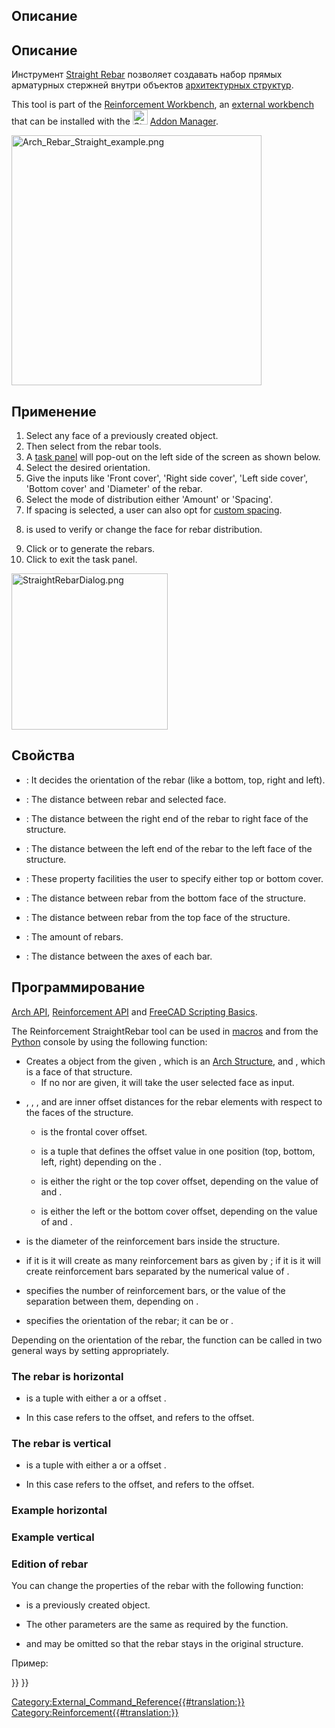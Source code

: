 <languages/>

<div class="mw-translate-fuzzy">
{{Docnav/ru
|[[Arch_CompRebarStraight/ru|Инструменты армирования]]
|[[Arch_Rebar_UShape/ru|U-Образная арматура]]
|[[Arch_Workbench/ru|Архитектурный верстак "Arch"]]
|IconL=Arch_CompRebarStraight.png
|IconR=Arch_Rebar_UShape.png
|IconC=Workbench_Arch.svg
}}
</div>

<div class="mw-translate-fuzzy">
{{GuiCommand/ru
|Name/ru=Прямая арматура
|Name=Arch_Rebar_Straight
|MenuLocation=Arch → Rebar tools → Straight Rebar<br>3D/BIM → Reinforcement tools → Straight Rebar
|Workbenches=[[Arch_Workbench/ru|Arch]], [[BIM_Workbench/ru|BIM]]
|Version=0.17
|SeeAlso=[[Reinforcement_Workbench/ru|Reinforcement]], [[Arch_Rebar/ru|Арматура по эскизу]], [[Arch_Rebar_BOM/ru|Arch Rebar BOM]]
}}
</div>

<span id="Description"></span>
==Описание==

<div class="mw-translate-fuzzy">
==Описание==
Инструмент [[Arch Rebar Straight/ru|Straight Rebar]] позволяет создавать набор прямых арматурных стержней внутри объектов [[Arch Structure/ru|архитектурных структур]].
</div>

This tool is part of the [[Reinforcement_Workbench|Reinforcement Workbench]], an [[External_workbenches|external workbench]] that can be installed with the [[Image:Std_AddonMgr.svg|24px]] [[Std_AddonMgr|Addon Manager]].

[[Image:Arch_Rebar_Straight_example.png|400px]]
{{Caption|Two sets of straight reinforcement bars inside an [[Arch_Structure|Arch Structure]]}}

<span id="Usage"></span>
==Применение==

# Select any face of a previously created {{Button|[[Image:Arch_Structure.svg|16px]] [[Arch_Structure|Arch Structure]]}} object.
# Then select  {{Button|[[Image:Reinforcement_StraightRebar.svg|16px]] [[Reinforcement_StraightRebar|Straight Rebar]]}} from the rebar tools.
# A [[Task_panel|task panel]] will pop-out on the left side of the screen as shown below.
# Select the desired orientation.
# Give the inputs like 'Front cover', 'Right side cover', 'Left side cover', 'Bottom cover' and 'Diameter' of the rebar.
# Select the mode of distribution either 'Amount' or 'Spacing'.
# If spacing is selected, a user can also opt for [[Reinforcement_Custom_Spacing|custom spacing]].
# {{Button|Pick Selected Face}} is used to verify or change the face for rebar distribution.
# Click {{Button|OK}} or {{Button|Apply}} to generate the rebars.
# Click {{Button|Cancel}} to exit the task panel.

[[Image:StraightRebarDialog.png|250px]]
{{Caption|Task panel for the tool}}

<span id="Properties"></span>
==Свойства==

* {{PropertyData|Orientation}}: It decides the orientation of the rebar (like a bottom, top, right and left).
* {{PropertyData|Front Cover}}: The distance between rebar and selected face.
* {{PropertyData|Right Cover}}: The distance between the right end of the rebar to right face of the structure.
* {{PropertyData|Left Cover}}: The distance between the left end of the rebar to the left face of the structure.
* {{PropertyData|Cover along}}: These property facilities the user to specify either top or bottom cover.
* {{PropertyData|Bottom Cover}}: The distance between rebar from the bottom face of the structure.
* {{PropertyData|Top Cover}}: The distance between rebar from the top face of the structure.
* {{PropertyData|Amount}}: The amount of rebars.
* {{PropertyData|Spacing}}: The distance between the axes of each bar.

<span id="Scripting"></span>
==Программирование==

{{Emphasis|See also:}} [[Arch_API|Arch API]], [[Reinforcement_API|Reinforcement API]] and [[FreeCAD_Scripting_Basics|FreeCAD Scripting Basics]].

The Reinforcement StraightRebar tool can be used in [[Macros|macros]] and from the [[Python|Python]] console by using the following function:

{{Code|code=
Rebar = makeStraightRebar(f_cover, coverAlong, rt_cover, lb_cover,
                          diameter, amount_spacing_check, amount_spacing_value, orientation="Horizontal",
                          structure=None, facename=None)
}}

* Creates a {{incode|Rebar}} object from the given {{incode|structure}}, which is an [[Arch Structure]], and {{incode|facename}}, which is a face of that structure.
** If no {{incode|structure}} nor {{incode|facename}} are given, it will take the user selected face as input.
* {{incode|f_cover}}, {{incode|coverAlong}}, {{incode|rt_cover}}, and {{incode|lb_cover}} are inner offset distances for the rebar elements with respect to the faces of the structure.
** {{incode|f_cover}} is the frontal cover offset.
** {{incode|coverAlong}} is a tuple {{incode|(position, value)}} that defines the offset value in one position (top, bottom, left, right) depending on the {{incode|orientation}}.
** {{incode|rt_cover}} is either the right or the top cover offset, depending on the value of {{incode|coverAlong}} and {{incode|orientation}}.
** {{incode|lb_cover}} is either the left or the bottom cover offset, depending on the value of {{incode|coverAlong}} and {{incode|orientation}}.
* {{incode|diameter}} is the diameter of the reinforcement bars inside the structure.
* {{incode|amount_spacing_check}} if it is {{incode|True}} it will create as many reinforcement bars as given by {{incode|amount_spacing_value}}; if it is {{incode|False}} it will create reinforcement bars separated by the numerical value of {{incode|amount_spacing_value}}.
* {{incode|amount_spacing_value}} specifies the number of reinforcement bars, or the value of the separation between them, depending on {{incode|amount_spacing_check}}.
* {{incode|orientation}} specifies the orientation of the rebar; it can be {{incode|"Horizontal"}} or {{incode|"Vertical"}}.

Depending on the orientation of the rebar, the function can be called in two general ways by setting {{incode|coverAlong}} appropriately.

=== The rebar is horizontal ===

{{Code|code=
Rebar = makeStraightRebar(f_cover, ("Top Side", value), right_cover, left_cover, ...)
Rebar = makeStraightRebar(f_cover, ("Bottom Side", value), right_cover, left_cover, ...)
}}

* {{incode|coverAlong}} is a tuple with either a {{incode|"Top Side"}} or a {{incode|"Bottom Side"}} offset {{incode|value}}.
* In this case {{incode|rt_cover}} refers to the {{incode|right_cover}} offset, and {{incode|lb_cover}} refers to the {{incode|left_cover}} offset.

=== The rebar is vertical ===

{{Code|code=
Rebar = makeStraightRebar(f_cover, ("Left Side", value), top_cover, bottom_cover, ...)
Rebar = makeStraightRebar(f_cover, ("Right Side", value), top_cover, bottom_cover, ...)
}}

* {{incode|coverAlong}} is a tuple with either a {{incode|"Left Side"}} or a {{incode|"Right Side"}} offset {{incode|value}}.
* In this case {{incode|rt_cover}} refers to the {{incode|top_cover}} offset, and {{incode|lb_cover}} refers to the {{incode|bottom_cover}} offset.

=== Example horizontal ===

{{Code|code=
import Arch, Draft, StraightRebar

Structure = Arch.makeStructure(length=1000, width=1000, height=400)
Structure.ViewObject.Transparency = 80
FreeCAD.ActiveDocument.recompute()

Rebar = StraightRebar.makeStraightRebar(50, ("Bottom Side", 20), 100, 100,
                                        12, True, 5, "Horizontal", Structure, "Face4")
Rebar.ViewObject.ShapeColor = (0.9, 0.0, 0.0)

Rebar2 = StraightRebar.makeStraightRebar(50, ("Bottom Side", 50), 100, 100,
                                         12, True, 5, "Horizontal", Structure, "Face6")
Rebar2.ViewObject.ShapeColor = (0.0, 0.0, 0.9)
}}

===Example vertical ===

{{Code|code=
import Arch, Draft, StraightRebar

Structure2 = Arch.makeStructure(length=1000, width=1000, height=400)
Structure2.ViewObject.Transparency = 80
Draft.move(Structure2, FreeCAD.Vector(1500, 0, 0))
FreeCAD.ActiveDocument.recompute()

Rebar3 = StraightRebar.makeStraightRebar(50, ("Left Side", 20), 100, 100,
                                         12, True, 5, "Vertical", Structure2, "Face4")
Rebar3.ViewObject.ShapeColor = (0.9, 0.5, 0.0)

Rebar4 = StraightRebar.makeStraightRebar(50, ("Left Side", 50), 100, 100,
                                         12, True, 5, "Vertical", Structure2, "Face6")
Rebar4.ViewObject.ShapeColor = (0.0, 0.5, 0.5)
}}

=== Edition of rebar ===

You can change the properties of the rebar with the following function:

{{Code|code=
editStraightRebar(Rebar, f_cover, coverAlong, rt_cover, lb_cover,
                  diameter, amount_spacing_check, amount_spacing_value, orientation,
                  structure=None, facename=None)
}}

* {{incode|Rebar}} is a previously created {{incode|StraightRebar}} object.
* The other parameters are the same as required by the {{incode|makeStraightRebar()}} function.
* {{incode|structure}} and {{incode|facename}} may be omitted so that the rebar stays in the original structure.

Пример:

{{Code|code=
import StraightRebar

StraightRebar.editStraightRebar(Rebar, 50, ("Top Side", 20), 100, 100,
                                24, True, 7, "Horizontal")

StraightRebar.editStraightRebar(Rebar2, 50, ("Top Side", 50), 100, 100,
                                24, True, 7, "Horizontal")

StraightRebar.editStraightRebar(Rebar3, 50, ("Right Side", 20), 100, 100,
                                24, True, 7, "Vertical")

StraightRebar.editStraightRebar(Rebar4, 50, ("Right Side", 50), 100, 100,
                                24, True, 7, "Vertical")
}}


<div class="mw-translate-fuzzy">
{{Docnav/ru
|[[Arch_CompRebarStraight/ru|Инструменты армирования]]
|[[Arch_Rebar_UShape/ru|U-Образная арматура]]
|[[Arch_Workbench/ru|Архитектурный верстак "Arch"]]
|IconL=Arch_CompRebarStraight.png
|IconR=Arch_Rebar_UShape.png
|IconC=Workbench_Arch.svg
}}
</div>

[[Category:External_Command_Reference{{#translation:}}]]
[[Category:Reinforcement{{#translation:}}]]
{{BIM_Tools_navi{{#translation:}}}}
{{Userdocnavi{{#translation:}}}}